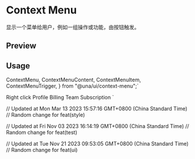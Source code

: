 

<Meta of={ContextMenuStories} />

<RadixPrimitiveDocsButton name='context-menu' />

# Context Menu

显示一个菜单给用户，例如一组操作或功能，由按钮触发。

## Preview

<Canvas of={ContextMenuStories.Default} />

## Usage

  ContextMenu,
  ContextMenuContent,
  ContextMenuItem,
  ContextMenuTrigger,
} from "@una/ui/context-menu";`

  <ContextMenuTrigger>Right click</ContextMenuTrigger>
  <ContextMenuContent>
    <ContextMenuItem>Profile</ContextMenuItem>
    <ContextMenuItem>Billing</ContextMenuItem>
    <ContextMenuItem>Team</ContextMenuItem>
    <ContextMenuItem>Subscription</ContextMenuItem>
  </ContextMenuContent>
</ContextMenu>`

<Source code={importCode} language='ts' dark />
<Source code={usageCode} language='tsx' dark />

// Updated at Mon Mar 13 2023 15:57:16 GMT+0800 (China Standard Time)
// Random change for feat(style)

// Updated at Fri Nov 03 2023 16:14:19 GMT+0800 (China Standard Time)
// Random change for feat(test)

// Updated at Tue Nov 21 2023 09:53:05 GMT+0800 (China Standard Time)
// Random change for feat(ui)
